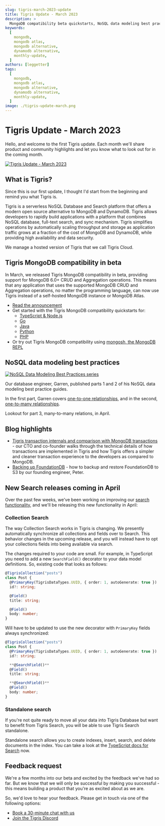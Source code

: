 ```yaml
---
slug: tigris-march-2023-update
title: Tigris Update - March 2023
description: >
  MongoDB compatibility beta quickstarts, NoSQL data modeling best practices, and new Search releases
keywords:
  [
    mongodb,
    mongodb atlas,
    mongodb alternative,
    dynamodb alternative,
    monthly-update,
  ]
authors: [leggetter]
tags:
  [
    mongodb,
    mongodb atlas,
    mongodb alternative,
    dynamodb alternative,
    monthly-update,
  ]
image: ./tigris-update-march.png
---
```


# Tigris Update - March 2023

Hello, and welcome to the first Tigris update. Each month we'll share product and community highlights and let you know what to look out for in the coming month.

[![Tigris Update - March 2023](./tigris-update-march.png)](./tigris-march-2023-update/)

<!-- truncate -->

## What is Tigris?

Since this is our first update, I thought I'd start from the beginning and remind you what Tigris is.

Tigris is a serverless NoSQL Database and Search platform that offers a modern open source alternative to MongoDB and DynamoDB. Tigris allows developers to rapidly build applications with a platform that combines NoSQL database, full-text search, and sync mechanism. Tigris simplifies operations by automatically scaling throughput and storage as application traffic grows at a fraction of the cost of MongoDB and DynamoDB, while providing high availability and data security.

We manage a hosted version of Tigris that we call Tigris Cloud.

## Tigris MongoDB compatibility in beta

In March, we released Tigris MongoDB compatibility in beta, providing support for MongoDB 6.0+ CRUD and Aggregation operations. This means that any application that uses the supported MongoDB CRUD and Aggregation operations, no matter the programming language, can now use Tigris instead of a self-hosted MongoDB instance or MongoDB Atlas.

- [Read the announcement](https://www.tigrisdata.com/blog/mongodb-compatibility-beta/)
- Get started with the Tigris MongoDB compatibility quickstarts for:
  - [TypeScript & Node.js](https://www.tigrisdata.com/docs/quickstarts/mongodb-compatibility/typescript/)
  - [Go](https://www.tigrisdata.com/docs/quickstarts/mongodb-compatibility/go/)
  - [Java](https://www.tigrisdata.com/docs/quickstarts/mongodb-compatibility/java/)
  - [Python](https://www.tigrisdata.com/docs/quickstarts/mongodb-compatibility/python/)
  - [PHP](https://www.tigrisdata.com/docs/quickstarts/mongodb-compatibility/php/)
- Or try out Tigris MongoDB compatibility using [mongosh, the MongoDB REPL](https://www.tigrisdata.com/docs/sdkstools/mongodb-compatibility/mongosh/)

## NoSQL data modeling best practices

[![NoSQL Data Modeling Best Practices series](./nosql-data-modeling-best-practices.png)](/blog/tags/data-modeling/)

Our database engineer, Garren, published parts 1 and 2 of his NoSQL data modeling best practice guides.

In the first part, Garren covers [one-to-one relationships](https://www.tigrisdata.com/blog/modelling-one-to-one-relations/), and in the second, [one-to-many relationships](https://www.tigrisdata.com/blog/modeling-one-to-many-relations/).

Lookout for part 3, many-to-many relations, in April.

## Blog highlights

- [Tigris transaction internals and comparison with MongoDB transactions](https://www.tigrisdata.com/blog/transaction-internals-tigris/) - our CTO and co-founder walks through the technical details of how transactions are implemented in Tigris and how Tigris offers a simpler and cleaner transaction experience to the developers as compared to MongoDB.
- [Backing up FoundationDB](https://www.tigrisdata.com/blog/backing-up-foundationdb/) - how to backup and restore FoundationDB to S3 by our founding engineer, Peter.

## New Search releases coming in April

Over the past few weeks, we've been working on improving our [search functionality](https://www.tigrisdata.com/docs/concepts/searching/), and we'll be releasing this new functionality in April:

### Collection Search

The way Collection Search works in Tigris is changing. We presently automatically synchronize all collections and fields over to Search. This behavior changes in the upcoming release, and you will instead have to opt your collections fields into being available via search.

The changes required to your code are small. For example, in TypeScript you need to add a new `SearchField()` decorator to your data model definitions. So, existing code that looks as follows:

```ts
@TigrisCollection("posts")
class Post {
  @PrimaryKey(TigrisDataTypes.UUID, { order: 1, autoGenerate: true })
  id?: string;

  @Field()
  title: string;

  @Field()
  body: number;
}
```

Will have to be updated to use the new decorator with `PrimaryKey` fields always synchronized:

```ts
@TigrisCollection("posts")
class Post {
  @PrimaryKey(TigrisDataTypes.UUID, { order: 1, autoGenerate: true })
  id?: string;

  **@SearchField()**
  @Field()
  title: string;

  **@SearchField()**
  @Field()
  body: number;
}

```

### Standalone search

If you're not quite ready to move all your data into Tigris Database but want to benefit from Tigris Search, you will be able to use Tigris Search standalone.

Standalone search allows you to create indexes, insert, search, and delete documents in the index. You can take a look at the [TypeScript docs for Search](https://www.tigrisdata.com/docs/sdkstools/typescript/search/) now.

## Feedback request

We're a few months into our beta and excited by the feedback we've had so far. But we know that we will only be successful by making you successful - this means building a product that you're as excited about as we are.

So, we'd love to hear your feedback. Please get in touch via one of the following options:

- [Book a 30-minute chat with us](#calendly-linky)
- [Join the Tigris Discord](https://www.tigrisdata.com/discord/)
